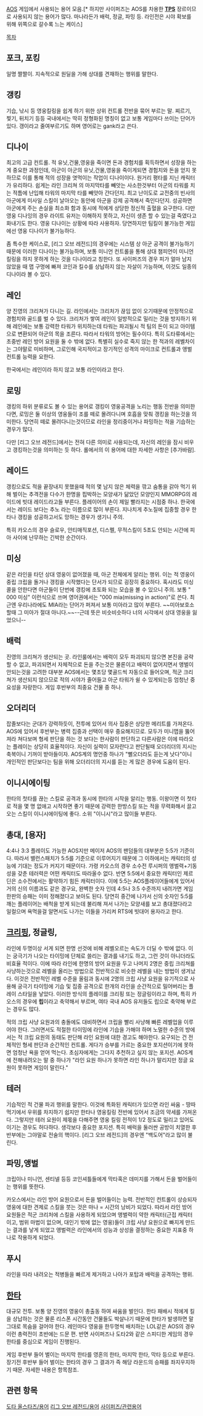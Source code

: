 [[AOS]] 게임에서 사용되는 용어 모음.[* 하지만 사이퍼즈는 AOS를 차용한 '''[[TPS]]''' 장르이므로 사용되지 않는 용어가 많다. 마나라든가 배럭, 정글, 파밍 등. 라인전은 시야 확보를 위해 위쪽으로 갈수록 느는 케이스]

[[목차]]

== 포크, 포킹 ==
일명 짤짤이. 지속적으로 원딜을 가해 상대를 견재하는 행위를 말한다.

== 갱킹 ==
기습, 낚시 등 영웅킬링을 쉽게 하기 위한 상위 컨트롤 전반을 묶어 부르는 말. 찌르기, 찢기, 뒤치기 등등 국내에서는 딱히 정형화된 명칭이 없고 보통 게임마다 쓰이는 단어가 있다. 갱이라고 줄여부르기도 하며 영어로는 gank라고 쓴다.

== 디나이 ==
최고의 고급 컨트롤. 적 유닛,건물,영웅을 죽이면 돈과 경험치를 획득하면서 성장을 하는게 중요한 과정인데, 아군이 아군의 유닛,건물,영웅을 죽이게되면 경험치와 돈을 얻지 못하므로 이를 통해 적의 성장을 엿먹이는 작업이 디나이이다. 원거리 평타를 지닌 캐릭터가 유리하다. 쉽게는 라인 크리쳐 의 마지막타를 빼앗는 사소한것부터 아군의 타워를 치는 적틈에 난입해 타워의 마지막 타를 빼앗아 간다던지. 최고 난이도로 교전중의 빈사의 아군에게 미사일 스킬이 날아오는 동안에 아군을 강제 공격해서 죽인다던지. 성공하면 아군에게 주는 손실을 최소화 함과 동시에 적에게 상당한 정신적 출혈을 요구한다. 다만 영웅 디나잉의 경우 라이트 유저는 이해하지 못하고, 자신이 생존 할 수 있는걸 죽였다고 화내기도 한다. 영웅 디나이는 상황에 따라 사용하자.
당연하지만 팀킬이 불가능한 게임에선 영웅 디나이가 불가능하다. 

좀 특수한 케이스로, [리그 오브 레전드]의 경우에는 시스템 상 아군 공격이 불가능하기 때문에 이러한 디나이는 불가능하며, 보통 미니언 컨트롤을 통해 상대 챔피언이 미니언 킬링을 하지 못하게 하는 것을 디나이라고 칭한다. 또 사이퍼즈의 경우 피가 얼마 남지 않았을 때 맵 구멍에 빠져 코인과 킬수를 상납하지 않는 자살이 가능하며, 이것도 일종의 디나이라 볼 수 있다.

== 레인 ==
양 진영의 크리쳐가 다니는 길. 라인에서는 크리처가 끊임 없이 오기때문에 안정적으로 경험치와 골드를 벌 수 있다. 크리처가 쌓여 레인이 일방적으로 밀리는 것을 방지하기 위해 레인에는 보통 강력한 타워가 위치하는데 타워는 파괴될시 적 팀의 돈이 되고 아이템으로 변환되어 아군의 목을 조른다. 따라서 타워의 방어는 필수이다. 특히 도타류에서는 초중반 레인 방어 요원을 둘 수 밖에 없다. 특별히 실수로 죽지 않는 한 적과의 레벨차이는 그야말로 미비하며, 그로인해 국지적이고 장기적인 성격의 마이크로 컨트롤과 앵벌 컨트롤 능력을 요한다.

한국에서는 레인이라 하지 않고 보통 라인이라고 한다. 

== 로밍 ==
갱킹의 하위 분류로도 볼 수 있는 용어로 갱킹이 영웅공격을 노리는 행동 전반을 의미한다면, 로밍은 둘 이상의 영웅들이 조를 떼로 몰려다니며 호흡을 맞춰 갱킹을 하는것을 의미한다. 당연히 떼로 몰려다니는것이므로 라인을 정리중이거나 파밍하는 적을 기습하는경우가 많다.

다만 [리그 오브 레전드]에서는 전혀 다른 의미로 사용되는데, 자신의 레인을 잠시 비우고 갱킹하는것을 의미하는 듯 하다. 롤에서의 이 용어에 대한 자세한 사항은 [추가바람].

== 레이드 ==
갱킹으로도 적을 끝장내지 못했을때 적의 몇 남지 않은 체력을 깎고 숨통을 갉아 먹기 위해 벌이는 추격전을 다수가 한명을 핍박하는 모양새가 닮았던 모양인지 MMORPG의 레이드에 빗대 레이드라고들 부른다. 플레이어의 손이 제일 빨라지는 시점중 하나. 
한국에서는 레이드 보다는 추노 라는 이름으로 많이 부른다. 지나치게 추노질에 집중할 경우 한타나 갱킹을 성공하고서도 망하는 경우가 생기니 주의.

특히 카오스의 경우 슬로우, 안티매직포션, 디스펠, 무적스킬이 5초도 안되는 시간에 피아 사이에 난무하는 긴박한 순간이다.

== 미싱 ==
같은 라인을 타던 상대 영웅이 없어졌을 때, 아군 전체에게 알리는 행위. 이는 적 영웅이 중립 크립을 돌거나 갱킹을 시작했다는 단서가 되므로 굉장히 중요하다. 혹시라도 미싱콜을 안한다면 아군들이 단번에 갱킹에 초토화 되는 모습을 볼 수 있으니 주의. 보통 " 000 미싱" 이런식으로 쓰며 영어권에서는 "000 mia(missing in action)"로 쓴다. 최근엔 우리나라에도 MIA라는 단어가 퍼져서 보통 미아라고 많이 부른다. ~~미아보호소 할때 그 미아가 절대 아니다.~~--근데 뜻은 비슷비슷하다 너의 시각에서 상대 영웅을 잃었으니--

== 배럭 ==
진영의 크리쳐가 생산되는 곳. 라인룰에서는 배럭이 모두 파괴되지 않으면 본진을 공략 할 수 없고, 파괴되면서 자체적으로 돈을 주는것은 물론이고 배럭이 없어지면서 앵벌이 안되는것을 고려한 대부분 AOS에서는 몇초당 몇골드씩 자동으로 들어오며, 적군 크리쳐가 생산되지 않으므로 적의 시야가 줄어들고 아군 타워가 쉴 수 있게되는등 엄청난 중요성을 자랑한다. 게임 후반부의 최중요 건물 중 하나.

== 오더리더 ==
잡졸보다는 군대가 강력하듯이, 전투에 있어서 의사 집중은 상당한 메리트를 가져온다. AOS에 있어서 후반부는 병력 집중과 선택이 매우 중요해지므로. 모두가 미니맵을 뚫어져라 쳐다보며 형세 판단을 하는 것 보다는 한사람이 판단하고 다른사람은 이에 따라오는 플레이는 상당히 효율적이다. 자신이 실력이 모자란다고 판단될때 오더리더의 지시는 축복이니 기꺼이 받아들이자. AOS계의 명언중 하나가 "뻘오더라도 듣는게 낫다"이니 개인적인 판단보다는 팀을 위해 오더리더의 지시를 듣는 게 많은 경우에 도움이 된다. 

== 이니시에이팅 ==
한타의 첫타를 끊는 스킬로 공격과 동시에 한타의 시작을 알리는 행동. 이왕이면 이 첫타로 적을 몇 명 없애고 시작하면 좋기 때문에 강력한 한방스킬 또는 적을 무력화해서 끌고오는 스킬이 이니시에이팅에 좋다. 소위 "이니시"라고 많이들 부른다.

== 총대, [용자] ==
4:4나 3:3 플레이도 가능한 AOS지만 메이저 AOS의 팬덤들의 대부분은 5:5가 기준이다. 따라서 밸런스패치가 5:5를 기준으로 이루어지기 때문에 그 이하에서는 캐릭터의 성능에 기대는 정도가 커지기 때문이다. 가령 카오스의 경우 소수전 루시퍼의 앵벌력+기동성을 갖춘 테러력은 어떤 캐릭터도 따라올수 없다. 반면 5:5에서 중요한 캐릭터인 제르딘은 소수전에서는 활약하기 힘든 캐릭터이다.
이에 5:5는 AOS플레이어들에게 있어서 거의 신의 이름과도 같은 경구요, 완벽한 숫자 인데 4:5나 3:5 수준까지 내려가면 게임 한판의 승패는 이미 정해졌다고 보아도 된다. 당연히 중간에 나가서 신의 숫자인 5:5를 깨는 플레이어는 배척을 받게 되는데 불리해 져서 나가는 모양새를 보고 총대졌다라고 일컬으며 욕먹을걸 알면서도 나가는 이들을 가리켜 RTS에 빗대어 용자라고 한다.

== [[크리핑]], 정글링, ==
라인에 두명이상 서게 되면 한명 선것에 비해 레벨오르는 속도가 더딜 수 밖에 없다. 이는 궁극기가 나오는 타이밍에 단체로 쓸리는 결과를 내기도 하고, 그런 것이 아니더라도 비효율 적이다. 이에 따라 라인에 한명의 방어 요원을 두고 나머지 2명은 중립 크리쳐를 사냥하는것으로 레벨을 올리는 방법으로 전반적으로 비슷한 레벨을 내는 방법이 생겨났다. 이것은 전반적인 레벨 수준을 올림과 동시에 2명의 크립 사냥 요원을 유기적으로 사용해 궁극기 타이밍에 기습 및 집중 공격으로 한개의 라인을 순간적으로 밀어버리는 플레이 스타일을 낳았다. 이러한 방식의 플레이를 크리핑 또는 정글링이라고 하며, 특히 카오스의 경우에 '''립'''이라고 축약해서 부르며, 여타 국내 AOS 유저들도 립으로 축약해 부르는 경우도 많다.

적의 크립 사냥 요원과의 충돌에도 대비하면서 크립을 빨리 사냥해 빠른 레벨업을 이루어야 한다. 그러면서도 적절한 타이밍에 라인에 기습을 가해야 하며 노멀한 수준의 방에서는 적 크립 요원의 동태도 판단해 라인 요원에 대한 경고도 해야한다. 요구되는 건 전체적인 형세 판단과 순간적인 컨트롤. 게다가 승부를 가르는 중요한 포지션이기에 못하면 엄청난 욕을 얻어 먹는다. 초심자에게는 그다지 추천하고 싶지 않는 포지션. AOS계에 전해내려오는 말 중 하나가 "라인 요원 하나가 못하면 라인 하나가 말리지만 정글 요원이 못하면 게임이 말린다."

== 테러 ==
기습적인 적 건물 파괴 행위를 말한다. 이것에 특화된 캐릭터가 있으면 라인 싸움 - 땅따먹기에서 우위를 차지하기 쉽지만 한타나 영웅킬링 전반에 있어서 조금의 약세를 가져온다. 그렇지만 테러 요원이 제몫을 다해주면 영웅 킬링 전적이 1/2 정도로 밀리고 있어도 이기는 경우도 허다하다. 생각보다 중요한 포지션. 특히 배럭을 둘러싼 공방이 치열한 후반부에는 그야말로 전술의 핵이다. [리그 오브 레전드]의 경우엔 "백도어"라고 많이 불린다.

== 파밍,앵벌 ==
크립이나 미니언, 센티넬 등등 코인셔틀들에게 막타혹은 데미지를 가해서 돈을 벌어들이는 행위를 뜻한다.

카오스에서는 라인 방어 요원으로서 돈을 벌어들이는 능력. 전반적인 컨트롤이 상승되자 영웅에 대한 견제로 스킬을 붓는 것은 마나 = 시간의 낭비가 되었다. 따라서 라인 방어 요원들은 적군 크리처에 스킬을 사용하게 되었으며 앵벌력이 약한 캐릭터(근접 캐릭터이고, 범위 마법이 없으며, 대인기 밖에 없는 영웅)들이 크립 사냥 요원으로 빠지게 만드는 결과를 낳게 되었고 앵벌력은 라인에서의 성능과 상성을 결정하는 중요한 지표중 하나로 작용하게 되었다.

== 푸시 ==
라인을 따라 내려오는 적병들을 빠르게 제거하고 나아가 포탑과 배럭을 공격하는 행위. 


== [[한타]] ==
대규모 전투. 보통 양 진영의 영웅이 총출동 하여 싸움을 벌인다. 한타 패배시 적에게 킬을 상납하는 것은 물론 리스폰 시간동안 건물들도 박살나기 때문에 한타가 발생하면 말 그대로 목숨을 걸어야 한다.
레인마다 영웅을 한두명씩 배치하는 LOL같은 AOS의 경우 이런 총력전이 초반에는 드문 편. 반면 사이퍼즈나 도타2와 같은 스피디한 게임의 경우 한타를 중심으로 게임이 진행된다.

게임 후반부 들어 벌이는 마지막 한타를 영혼의 한타, 마지막 한타, 막타 등으로 부른다. 장기전 후반부 들어 벌이는 한타의 경우 그 결과가 즉 해당 라운드의 승패를 좌지우지하기 때문. 자세한 내용은 항목참조. 

== 관련 항목 ==
[[도타 올스타즈/용어]]
[[리그 오브 레전드/용어]]
[[사이퍼즈/관련용어]]
